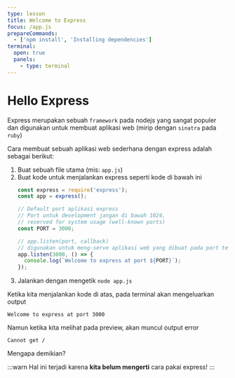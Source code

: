 ```yaml
---
type: lesson
title: Welcome to Express
focus: /app.js
prepareCommands:
  - ['npm install', 'Installing dependencies']
terminal: 
  open: true
  panels: 
    - type: terminal
---
```


# Hello Express

Express merupakan sebuah `framework` pada nodejs yang sangat populer dan  digunakan untuk membuat aplikasi web (mirip dengan `sinatra` pada `ruby`)

Cara membuat sebuah aplikasi web sederhana dengan express adalah sebagai berikut:

1. Buat sebuah file utama (mis: `app.js`)
1. Buat kode untuk menjalankan express seperti kode di bawah ini
    ```javascript
    const express = require('express');
    const app = express();

    // Default port aplikasi express
    // Port untuk development jangan di bawah 1024, 
    // reserved for system usage (well-known ports)
    const PORT = 3000;

    // app.listen(port, callback)
    // digunakan untuk meng-serve aplikasi web yang dibuat pada port tertentu
    app.listen(3000, () => {
      console.log(`Welcome to express at port ${PORT}`);
    });
    ```
1. Jalankan dengan mengetik `node app.js`

Ketika kita menjalankan kode di atas, pada terminal akan mengeluarkan output
```
Welcome to express at port 3000
```

Namun ketika kita melihat pada preview, akan muncul output error
```
Cannot get /
```

Mengapa demikian? 

:::warn
Hal ini terjadi karena __kita belum mengerti__ cara pakai express!
:::